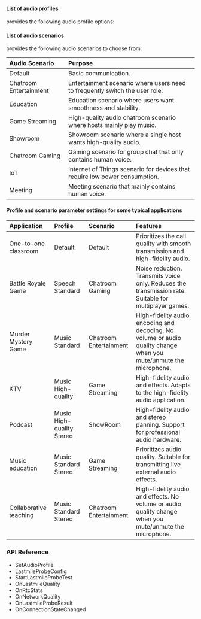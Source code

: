<PlatformWrapper platform="unity">

#### List of audio profiles

<Vg k="SDK" /> provides the following audio profile options:


#### List of audio scenarios

<Vg k="SDK" /> provides the following audio scenarios to choose from:

|Audio Scenario |Purpose|
|:---|:---|
|Default | Basic communication.|
|Chatroom Entertainment |Entertainment scenario where users need to frequently switch the user role.|
|Education |Education scenario where users want smoothness and stability.|
|Game Streaming |High-quality audio chatroom scenario where hosts mainly play music.|
|Showroom |Showroom scenario where a single host wants high-quality audio.|
|Chatroom Gaming |Gaming scenario for group chat that only contains human voice.|
|IoT |Internet of Things scenario for devices that require low power consumption.|
|Meeting |Meeting scenario that mainly contains human voice.|

#### Profile and scenario parameter settings for some typical applications

|Application |Profile |Scenario |Features|
|:---|:---|:---|:---|
|One-to-one classroom |Default |Default | Prioritizes the call quality with smooth transmission and high-fidelity audio.|
|Battle Royale Game	|Speech Standard |Chatroom Gaming |Noise reduction. Transmits voice only. Reduces the transmission rate. Suitable for multiplayer games.|
|Murder Mystery Game |Music Standard |Chatroom Entertainment |High-fidelity audio encoding and decoding. No volume or audio quality change when you mute/unmute the microphone.|
|KTV |Music High-quality |Game Streaming |High-fidelity audio and effects. Adapts to the high-fidelity audio application.|
|Podcast |Music High-quality Stereo |ShowRoom |High-fidelity audio and stereo panning. Support for professional audio hardware.|
|Music education |Music Standard Stereo |Game Streaming |Prioritizes audio quality. Suitable for transmitting live external audio effects.|
|Collaborative teaching	|Music Standard Stereo |Chatroom Entertainment |High-fidelity audio and effects. No volume or audio quality change when you mute/unmute the microphone.|

### API Reference


- <Link to="{{global.API_REF_UNITY_ROOT_VOICE_SDK}}/class_irtcengine.html#ariaid-title118">SetAudioProfile</Link>

- <Link to="{{global.API_REF_UNITY_ROOT_VOICE_SDK}}/rtc_api_data_type.html#class_lastmileprobeconfig">LastmileProbeConfig</Link>

- <Link to="{{global.API_REF_UNITY_ROOT_VOICE_SDK}}/class_irtcengine.html#api_irtcengine_startlastmileprobetest">StartLastmileProbeTest</Link>

- <Link to="{{global.API_REF_UNITY_ROOT_VOICE_SDK}}/class_irtcengineeventhandler.html#callback_irtcengineeventhandler_onlastmilequality">OnLastmileQuality</Link>

- <Link to="{{global.API_REF_UNITY_ROOT_VOICE_SDK}}/class_irtcengineeventhandler.html#ariaid-title56">OnRtcStats</Link>

- <Link to="{{global.API_REF_UNITY_ROOT_VOICE_SDK}}/class_irtcengineeventhandler.html#ariaid-title45">OnNetworkQuality</Link>

- <Link to="{{global.API_REF_UNITY_ROOT_VOICE_SDK}}/class_irtcengineeventhandler.html#ariaid-title37">OnLastmileProbeResult</Link>

- <Link to="{{global.API_REF_UNITY_ROOT_VOICE_SDK}}/class_irtcengineeventhandler.html#ariaid-title22">OnConnectionStateChanged</Link>

</PlatformWrapper>
